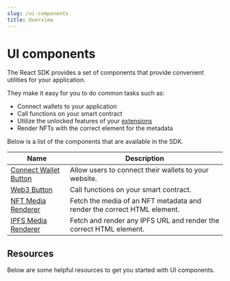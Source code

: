 ```yaml
---
slug: /ui-components
title: Overview
---
```



# UI components

<div className="heroGrid">
  
  <div>
    <p>
        The React SDK provides a set of components that provide convenient utilities for your application.
    </p>

They make it easy for you to do common tasks such as:

- Connect wallets to your application
- Call functions on your smart contract
- Utilize the unlocked features of your [extensions](/contractkit/features)
- Render NFTs with the correct element for the metadata

Below is a list of the components that are available in the SDK.

</div>

<div className="heroGridImageContainer">
  <ThemedImage
    sources={{
      light: "/assets/ui-components.png",
      dark: "/assets/ui-components.png",
    }}
    className="heroGridImage"
    alt="web3sdkio dashboard"
  />
</div>

</div>

| Name                                                        | Description                                                             |
| ----------------------------------------------------------- | ----------------------------------------------------------------------- |
| [Connect Wallet Button](/ui-components/connectwalletbutton) | Allow users to connect their wallets to your website.                   |
| [Web3 Button](/ui-components/web3button)                    | Call functions on your smart contract.                                  |
| [NFT Media Renderer](/ui-components/ipfs-media-renderer)    | Fetch the media of an NFT metadata and render the correct HTML element. |
| [IPFS Media Renderer](/ui-components/ipfs-media-renderer)   | Fetch and render any IPFS URL and render the correct HTML element.      |

## Resources

Below are some helpful resources to get you started with UI components.

<div className="row">
  <div className="col col--6" style={{ padding: 8 }}>
    <QuickstartCard
      name="Guide: Add a Connect Wallet Button"
      link="https://blog.web3sdk.io/guides/add-connectwallet-to-your-website/"
      image="/assets/icons/education.png"
    />
  </div>
  <div className="col col--6" style={{ padding: 8 }}>
    <QuickstartCard
      name="Video: Add a Connect Wallet Button"
      link="https://blog.web3sdk.io/guides/add-connectwallet-to-your-website/"
      image="/assets/icons/education.png"
    />
  </div>
</div>

<div className="row">
  <div className="col col--6" style={{ padding: 8 }}>
    <QuickstartCard
      name="Example: Call a Smart Contract Function with the Web3 Button"
      link="https://web3button.web3sdkio-template.com/"
      image="/assets/icons/education.png"
    />
  </div>
  <div className="col col--6" style={{ padding: 8 }}>
    <QuickstartCard
      name="Guide: Create an NFT Gallery Using the NFT Media Renderer"
      link="https://blog.web3sdk.io/guides/create-an-nft-gallery-using-web3sdkio-and-next-js/"
      image="/assets/icons/education.png"
    />
  </div>
</div>
